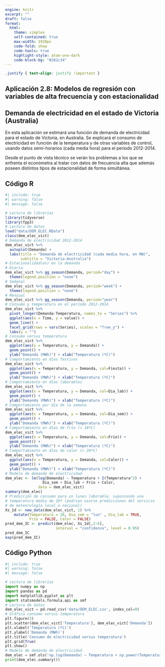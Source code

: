 ```yaml
---
engine: knitr
excerpt: ""
draft: false
format: 
  html:
    theme: simplex
    self-contained: true
    max-width: 1920px
    code-fold: show
    code-tools: true
    highlight-style: atom-one-dark
    code-block-bg: "#282c34"
---
```


```css
.justify { text-align: justify !important }
```

::: justify
# Aplicación 2.8: Modelos de regresión con variables de alta frecuencia y con estacionalidad  {.unnumbered}

## Demanda de electricidad en el estado de Victoria (Australia) {.unnumbered}

En esta aplicación se estimará una función de demanda de electricidad para el estado de Victoria, en Australia. Se explicará el consumo de electricidad en función de la temperatura y de otras variables de control, usando datos semi-horarios (cada media hora) para el período 2012-2014.

Desde el punto de vista técnico se verán los problemas a los que se enfrenta el económetra al tratar con datos de frecuencia alta que además poseen distintos tipos de estacionalidad de forma simultánea.
:::

## Código R {.unnumbered}

```r
#| include: true
#| warning: false
#| message: false

# Lectura de librerías
library(tidyverse)
library(fpp3)
# Lectura de datos
load("data/DEM_ELEC.RData")
class(dem_elec_vict)
# Demanda de electricidad 2012-2014
dem_elec_vict %>% 
  autoplot(Demanda) +
  labs(title = "Demanda de electricidad (cada media hora, en MW)", 
       subtitle = "Victoria-Australia")
# Estacionalidad(es) en la demanda
# Diaria
dem_elec_vict %>% gg_season(Demanda, period="day") + 
  theme(legend.position = "none")
# Semanal
dem_elec_vict %>% gg_season(Demanda, period="week") + 
  theme(legend.position = "none")
# Mensual
dem_elec_vict %>% gg_season(Demanda, period="year")
# Consumo y temperatura en el período 2012-2014
dem_elec_vict %>%
  pivot_longer(Demanda:Temperatura, names_to = "Series") %>%
  ggplot(aes(x = Time, y = value)) +
  geom_line() +
  facet_grid(rows = vars(Series), scales = "free_y") +
  labs(y = "")
# Consumo versus temperatura
dem_elec_vict %>%
  ggplot(aes(x = Temperatura, y = Demanda)) +
  geom_point() +
  ylab("Demanda (MWh)") + xlab("Temperatura (ºC)")
# Comportamiento en días festivos
dem_elec_vict %>%
  ggplot(aes(x = Temperatura, y = Demanda, col=Fiesta)) +
  geom_point() +
  ylab("Demanda (MWh)") + xlab("Temperatura (ºC)")
# Comportamiento en días laborables
dem_elec_vict %>%
  ggplot(aes(x = Temperatura, y = Demanda, col=Dia_lab)) +
  geom_point() +
  ylab("Demanda (MWh)") + xlab("Temperatura (ºC)")
# Comportamiento por día de la semana
dem_elec_vict %>%
  ggplot(aes(x = Temperatura, y = Demanda, col=Dia_sem)) +
  geom_point() +
  ylab("Demanda (MWh)") + xlab("Temperatura (ºC)")
# Comportamiento en días de frío (< 18ºC)
dem_elec_vict %>%
  ggplot(aes(x = Temperatura, y = Demanda, col=Frio)) +
  geom_point() +
  ylab("Demanda (MWh)") + xlab("Temperatura (ºC)")
# Comportamiento en días de calor (> 28ºC)
dem_elec_vict %>%
  ggplot(aes(x = Temperatura, y = Demanda, col=Calor)) +
  geom_point() +
  ylab("Demanda (MWh)") + xlab("Temperatura (ºC)")
# Modelo de demanda de electricidad
dem_elec <- lm(log(Demanda) ~ Temperatura + I(Temperatura^2) + 
                 Dia_sem + Dia_lab + Frio + Calor, 
               data = dem_elec_vict)
summary(dem_elec)
# Predicción de consumo para un lunes laborable, suponiendo una 
# temperatura media de 26ª (podrían usarse predicciones del servicio 
# de meteorología local o nacional)
Xs_1d <- new_data(dem_elec_vict, 1) %>%
    mutate(Temperatura = 26, Dia_sem = "lun" , Dia_lab = TRUE, 
           Frio = FALSE, Calor = FALSE)
pred_dem_IC <- predict(dem_elec, Xs_1d[,2:6], 
                       interval = "confidence", level = 0.95)
pred_dem_IC
exp(pred_dem_IC)
```

## Código Python {.unnumbered}

```python
#| include: true
#| warning: false
#| message: false

# Lectura de librerías
import numpy as np
import pandas as pd
import matplotlib.pyplot as plt
import statsmodels.formula.api as smf
# Lectura de datos
dem_elec_vict = pd.read_csv('data/DEM_ELEC.csv', index_col=0)
# Gráfica consumo versus temperatura
plt.figure(3)
plt.scatter(dem_elec_vict['Temperatura'], dem_elec_vict['Demanda'])
plt.xlabel('Temperatura (ºC)')
plt.ylabel('Demanda (MWh)')
plt.title('Consumo de electricidad versus temperatura')
plt.grid(True)
plt.show()
# Modelo de demanda de electricidad
dem_elec = smf.ols('np.log(Demanda) ~ Temperatura + np.power(Temperatura,2) + Dia_sem + Dia_lab + Frio + Calor', data=dem_elec_vict).fit()
print(dem_elec.summary())
```
